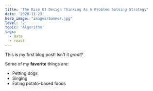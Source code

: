```yaml
---
title: 'The Rise Of Design Thinking As A Problem Solving Strategy'
date: '2020-11-23'
hero_image: "images/banner.jpg"
level: '2'
topic: 'Algorithm'
tags:
  - data
  - react
---
```


This is my first blog post! Isn't it _great_?

Some of my **favorite** things are:

- Petting dogs
- Singing
- Eating potato-based foods
